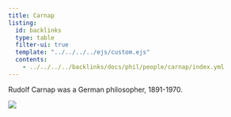 ```yaml
---
title: Carnap
listing:
  id: backlinks
  type: table
  filter-ui: true
  template: "../../../../ejs/custom.ejs"
  contents:
    - ../../../../backlinks/docs/phil/people/carnap/index.yml
---
```


Rudolf Carnap was a German philosopher, 1891-1970.

![](/images/headshots/carnap.jpeg)
